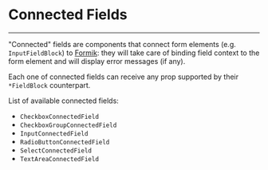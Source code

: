 
# Connected Fields
----
"Connected" fields are components that connect form elements (e.g. `InputFieldBlock`) to [Formik](https://jaredpalmer.com/formik/):
they will take care of binding field context to the form element and will display error messages (if any). 

Each one of connected fields can receive any prop supported by their `*FieldBlock` counterpart.

List of available connected fields:
* `CheckboxConnectedField`
* `CheckboxGroupConnectedField`
* `InputConnectedField`
* `RadioButtonConnectedField`
* `SelectConnectedField`
* `TextAreaConnectedField`


<Preview>
<Story id="form-connected-fields--example" />
</Preview>
